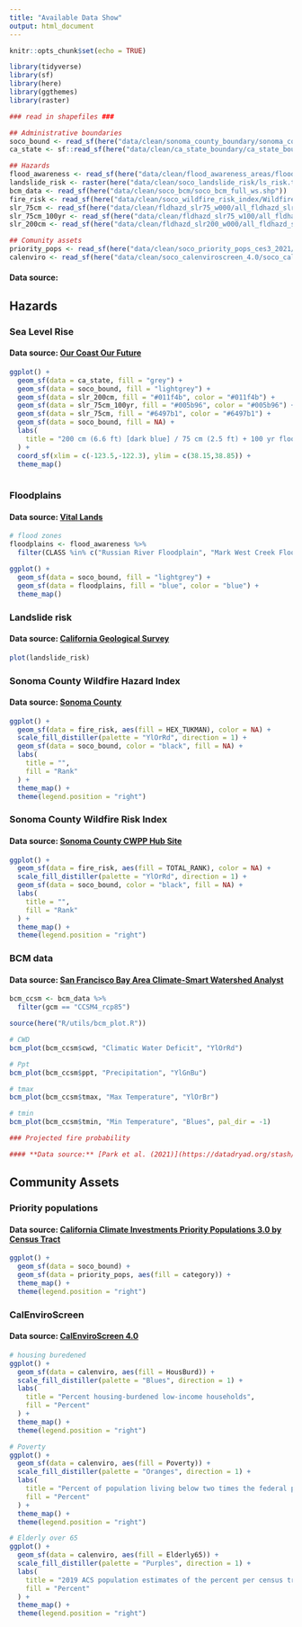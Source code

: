 ```yaml
---
title: "Available Data Show"
output: html_document
---
```


```r
knitr::opts_chunk$set(echo = TRUE)
```

```r
library(tidyverse)
library(sf)
library(here)
library(ggthemes)
library(raster)
```

```r

### read in shapefiles ###

## Administrative boundaries
soco_bound <- read_sf(here("data/clean/sonoma_county_boundary/sonoma_county_boundary.shp"))
ca_state <- sf::read_sf(here("data/clean/ca_state_boundary/ca_state_boundary.shp"))

## Hazards
flood_awareness <- read_sf(here("data/clean/flood_awareness_areas/flood_awareness_areas.shp"))
landslide_risk <- raster(here("data/clean/soco_landslide_risk/ls_risk.tif"))
bcm_data <- read_sf(here("data/clean/soco_bcm/soco_bcm_full_ws.shp"))
fire_risk <- read_sf(here("data/clean/soco_wildfire_risk_index/Wildfire_Risk_Index.shp"))
slr_75cm <- read_sf(here("data/clean/fldhazd_slr75_w000/all_fldhazd_slr75_w000.shp"))
slr_75cm_100yr <- read_sf(here("data/clean/fldhazd_slr75_w100/all_fldhazd_slr75_w100.shp"))
slr_200cm <- read_sf(here("data/clean/fldhazd_slr200_w000/all_fldhazd_slr200_w000.shp"))

## Comunity assets
priority_pops <- read_sf(here("data/clean/soco_priority_pops_ces3_2021/soco_priority_pop.shp"))
calenviro <- read_sf(here("data/clean/soco_calenviroscreen_4.0/soco_calenviro.shp"))
```

#### **Data source:** []()

## **Hazards**

### Sea Level Rise

#### **Data source:** [Our Coast Our Future](https://ourcoastourfuture.org/hazard-map/)

```r
ggplot() +
  geom_sf(data = ca_state, fill = "grey") +
  geom_sf(data = soco_bound, fill = "lightgrey") +
  geom_sf(data = slr_200cm, fill = "#011f4b", color = "#011f4b") +
  geom_sf(data = slr_75cm_100yr, fill = "#005b96", color = "#005b96") +
  geom_sf(data = slr_75cm, fill = "#6497b1", color = "#6497b1") +
  geom_sf(data = soco_bound, fill = NA) +
  labs(
    title = "200 cm (6.6 ft) [dark blue] / 75 cm (2.5 ft) + 100 yr flood [medium blue]/ 75 cm (2.5 ft)  [light blue]"
  ) +
  coord_sf(xlim = c(-123.5,-122.3), ylim = c(38.15,38.85)) +
  theme_map()
    
```


### Floodplains

#### **Data source:** [Vital Lands](https://sonomaopenspace.egnyte.com/fl/Io8VY7hySY#folder-link/Flood_Awareness_Areas)

```r
# flood zones
floodplains <- flood_awareness %>% 
  filter(CLASS %in% c("Russian River Floodplain", "Mark West Creek Floodplain", "Floodplain"))

ggplot() +
  geom_sf(data = soco_bound, fill = "lightgrey") +
  geom_sf(data = floodplains, fill = "blue", color = "blue") +
  theme_map()
```

### Landslide risk

#### **Data source:** [California Geological Survey](https://gis.conservation.ca.gov/portal/home/item.html?id=87289025c11d4ba7ae65f0f472bf7c2d) 

```r
plot(landslide_risk)
```

### Sonoma County Wildfire Hazard Index

#### **Data source:** [Sonoma County](https://storymaps.arcgis.com/stories/a64d596a8be941c8b28263718880e433)

```r

ggplot() +
  geom_sf(data = fire_risk, aes(fill = HEX_TUKMAN), color = NA) +
  scale_fill_distiller(palette = "YlOrRd", direction = 1) +
  geom_sf(data = soco_bound, color = "black", fill = NA) +
  labs(
    title = "",
    fill = "Rank"
  ) +
  theme_map() +
  theme(legend.position = "right")

```


### Sonoma County Wildfire Risk Index

#### **Data source:** [Sonoma County CWPP Hub Site](https://sonoma-county-cwpp-hub-site-sonomacounty.hub.arcgis.com/datasets/wildfire-risk-index/explore?location=38.480883%2C-122.941170%2C10.41)

```r

ggplot() +
  geom_sf(data = fire_risk, aes(fill = TOTAL_RANK), color = NA) +
  scale_fill_distiller(palette = "YlOrRd", direction = 1) +
  geom_sf(data = soco_bound, color = "black", fill = NA) +
  labs(
    title = "",
    fill = "Rank"
  ) +
  theme_map() +
  theme(legend.position = "right")

```


### BCM data

#### **Data source:** [San Francisco Bay Area Climate-Smart Watershed Analyst](http://climate.calcommons.org/tbc3/sf-bay-watershed-analyst)

```r

bcm_ccsm <- bcm_data %>% 
  filter(gcm == "CCSM4_rcp85") 

source(here("R/utils/bcm_plot.R"))

# CWD
bcm_plot(bcm_ccsm$cwd, "Climatic Water Deficit", "YlOrRd")

# Ppt
bcm_plot(bcm_ccsm$ppt, "Precipitation", "YlGnBu")

# tmax
bcm_plot(bcm_ccsm$tmax, "Max Temperature", "YlOrBr")

# tmin
bcm_plot(bcm_ccsm$tmin, "Min Temperature", "Blues", pal_dir = -1)

```



```r
### Projected fire probability

#### **Data source:** [Park et al. (2021)](https://datadryad.org/stash/dataset/doi:10.25349/D96W4W)
```


## **Community Assets**

### Priority populations

#### **Data source:** [California Climate Investments Priority Populations 3.0 by Census Tract](https://webmaps.arb.ca.gov/PriorityPopulations/)

```r

ggplot() +
  geom_sf(data = soco_bound) +
  geom_sf(data = priority_pops, aes(fill = category)) +
  theme_map() +
  theme(legend.position = "right")

```

### CalEnviroScreen

#### **Data source:** [CalEnviroScreen 4.0](https://oehha.ca.gov/calenviroscreen/report/calenviroscreen-40)

```r

# housing buredened
ggplot() +
  geom_sf(data = calenviro, aes(fill = HousBurd)) +
  scale_fill_distiller(palette = "Blues", direction = 1) +
  labs(
    title = "Percent housing-burdened low-income households",
    fill = "Percent"
  ) +
  theme_map() +
  theme(legend.position = "right")

# Poverty
ggplot() +
  geom_sf(data = calenviro, aes(fill = Poverty)) +
  scale_fill_distiller(palette = "Oranges", direction = 1) +
  labs(
    title = "Percent of population living below two times the federal poverty level",
    fill = "Percent"
  ) +
  theme_map() +
  theme(legend.position = "right")

# Elderly over 65
ggplot() +
  geom_sf(data = calenviro, aes(fill = Elderly65)) +
  scale_fill_distiller(palette = "Purples", direction = 1) +
  labs(
    title = "2019 ACS population estimates of the percent per census tract of elderly 65 years and older",
    fill = "Percent"
  ) +
  theme_map() +
  theme(legend.position = "right")



```


